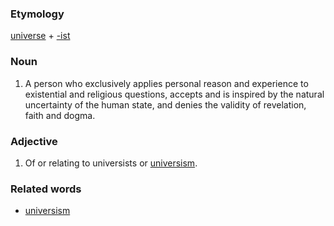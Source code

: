 ===Etymology===
[[universe]] + [[-ist]]

===Noun===
#A person who exclusively applies personal reason and experience to existential and religious questions, accepts and is inspired by the natural uncertainty of the human state, and denies the validity of revelation, faith and dogma.

===Adjective===
#Of or relating to universists or [[universism]].

===Related words===
*[[universism]]